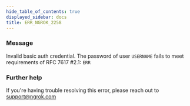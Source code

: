 ```yaml
---
hide_table_of_contents: true
displayed_sidebar: docs
title: ERR_NGROK_2258
---
```


### Message

Invalid basic auth credential. The password of user `USERNAME` fails to meet requirements of RFC 7617 #2.1: `ERR`

### Further help

If you're having trouble resolving this error, please reach out to [support@ngrok.com](mailto:support@ngrok.com?subject=Help%20with%20ERR_NGROK_2258)
